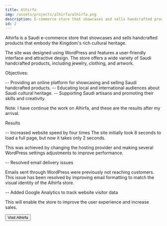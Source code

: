 ```yaml
---
title: Alhirfa
img: /assets/projects/alhirfa/alhirfa.png
description: E-commerce store that showcases and sells handcrafted products that embody the Kingdom's rich cultural heritage.
id: 2
---
```



Alhirfa is a Saudi e-commerce store that showcases and sells handcrafted products that embody the Kingdom's rich cultural heritage.

The site was designed using WordPress and features a user-friendly interface and attractive design. The store offers a wide variety of Saudi handcrafted products, including jewelry, clothing, and artwork.

Objectives:

-- Providing an online platform for showcasing and selling Saudi handcrafted products.
-- Educating local and international audiences about Saudi cultural heritage.
-- Supporting Saudi artisans and promoting their skills and creativity.

Note: I have continue the work on Alhirfa, and these are the results after my arrival.

Results

-- Increased website speed by four times
The site initially took 8 seconds to load a full page, but now it takes only 2 seconds.

This was achieved by changing the hosting provider and making several WordPress
settings adjustments to improve performance.

-- Resolved email delivery issues

Emails sent through WordPress were previously not reaching customers. This issue
has been resolved by improving email formatting to match the visual identity of
the Alhirfa store.

-- Added Google Analytics to track website visitor data

This will enable the store to improve the user experience and increase sales.

<Button link="https://alhirfa.sa/">Visit Alhirfa</Button>
